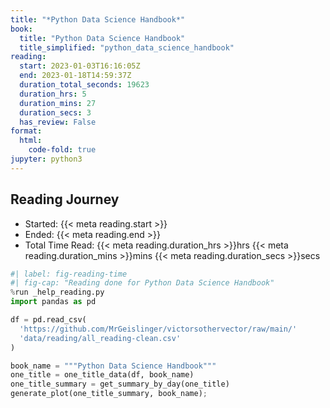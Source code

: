 ```yaml
---
title: "*Python Data Science Handbook*"
book:
  title: "Python Data Science Handbook"
  title_simplified: "python_data_science_handbook"
reading:
  start: 2023-01-03T16:16:05Z
  end: 2023-01-18T14:59:37Z
  duration_total_seconds: 19623
  duration_hrs: 5
  duration_mins: 27
  duration_secs: 3
  has_review: False
format:
  html:
    code-fold: true
jupyter: python3
---
```


## Reading Journey

* Started: {{< meta reading.start >}}
* Ended: {{< meta reading.end >}}
* Total Time Read: {{< meta reading.duration_hrs >}}hrs {{< meta reading.duration_mins >}}mins {{< meta reading.duration_secs >}}secs

```python
#| label: fig-reading-time
#| fig-cap: "Reading done for Python Data Science Handbook"
%run _help_reading.py
import pandas as pd

df = pd.read_csv(
  'https://github.com/MrGeislinger/victorsothervector/raw/main/'
  'data/reading/all_reading-clean.csv'
)

book_name = """Python Data Science Handbook"""
one_title = one_title_data(df, book_name)
one_title_summary = get_summary_by_day(one_title)
generate_plot(one_title_summary, book_name);
```
